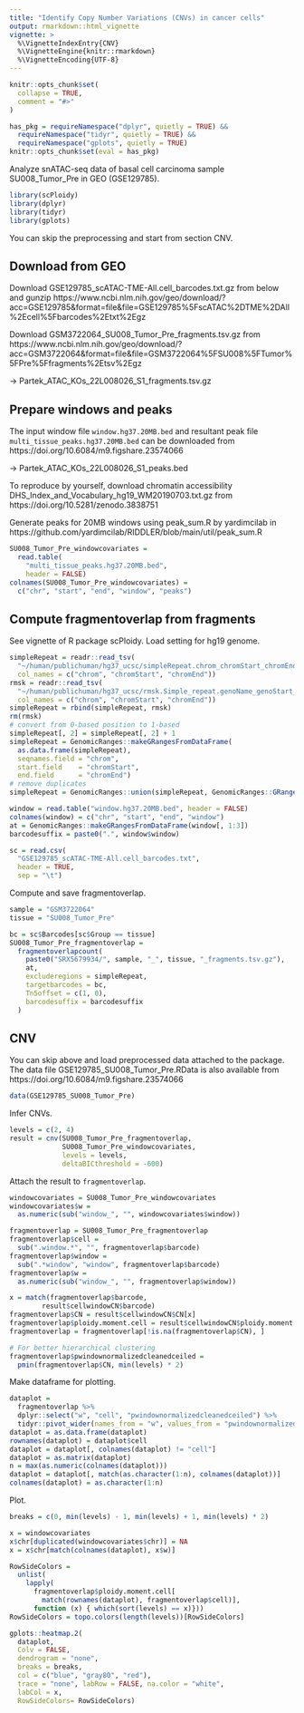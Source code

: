 ```yaml
---
title: "Identify Copy Number Variations (CNVs) in cancer cells"
output: rmarkdown::html_vignette
vignette: >
  %\VignetteIndexEntry{CNV}
  %\VignetteEngine{knitr::rmarkdown}
  %\VignetteEncoding{UTF-8}
---
```


```r
knitr::opts_chunk$set(
  collapse = TRUE,
  comment = "#>"
)

has_pkg = requireNamespace("dplyr", quietly = TRUE) &&
  requireNamespace("tidyr", quietly = TRUE) &&
  requireNamespace("gplots", quietly = TRUE)
knitr::opts_chunk$set(eval = has_pkg)
```

Analyze snATAC-seq data of basal cell carcinoma sample SU008_Tumor_Pre in GEO (GSE129785).

```r
library(scPloidy)
library(dplyr)
library(tidyr)
library(gplots)
```

You can skip the preprocessing and start from section CNV.

## Download from GEO

Download GSE129785_scATAC-TME-All.cell_barcodes.txt.gz from below and gunzip
https://www.ncbi.nlm.nih.gov/geo/download/?acc=GSE129785&format=file&file=GSE129785%5FscATAC%2DTME%2DAll%2Ecell%5Fbarcodes%2Etxt%2Egz

Download GSM3722064_SU008_Tumor_Pre_fragments.tsv.gz from
https://www.ncbi.nlm.nih.gov/geo/download/?acc=GSM3722064&format=file&file=GSM3722064%5FSU008%5FTumor%5FPre%5Ffragments%2Etsv%2Egz

-> Partek_ATAC_KOs_22L008026_S1_fragments.tsv.gz

## Prepare windows and peaks

The input window file `window.hg37.20MB.bed` and
resultant peak file `multi_tissue_peaks.hg37.20MB.bed`
can be downloaded from
https://doi.org/10.6084/m9.figshare.23574066


-> Partek_ATAC_KOs_22L008026_S1_peaks.bed

To reproduce by yourself,
download chromatin accessibility DHS_Index_and_Vocabulary_hg19_WM20190703.txt.gz from
https://doi.org/10.5281/zenodo.3838751

Generate peaks for 20MB windows using peak_sum.R by yardimcilab in
https://github.com/yardimcilab/RIDDLER/blob/main/util/peak_sum.R

```r
SU008_Tumor_Pre_windowcovariates =
  read.table(
    "multi_tissue_peaks.hg37.20MB.bed",
    header = FALSE)
colnames(SU008_Tumor_Pre_windowcovariates) =
  c("chr", "start", "end", "window", "peaks")
```

## Compute fragmentoverlap from fragments

See vignette of R package scPloidy.
Load setting for hg19 genome.

```r
simpleRepeat = readr::read_tsv(
  "~/human/publichuman/hg37_ucsc/simpleRepeat.chrom_chromStart_chromEnd.txt.gz",
  col_names = c("chrom", "chromStart", "chromEnd"))
rmsk = readr::read_tsv(
  "~/human/publichuman/hg37_ucsc/rmsk.Simple_repeat.genoName_genoStart_genoEnd.txt.gz",
  col_names = c("chrom", "chromStart", "chromEnd"))
simpleRepeat = rbind(simpleRepeat, rmsk)
rm(rmsk)
# convert from 0-based position to 1-based
simpleRepeat[, 2] = simpleRepeat[, 2] + 1
simpleRepeat = GenomicRanges::makeGRangesFromDataFrame(
  as.data.frame(simpleRepeat),
  seqnames.field = "chrom",
  start.field    = "chromStart",
  end.field      = "chromEnd")
# remove duplicates
simpleRepeat = GenomicRanges::union(simpleRepeat, GenomicRanges::GRanges())
```

```r
window = read.table("window.hg37.20MB.bed", header = FALSE)
colnames(window) = c("chr", "start", "end", "window")
at = GenomicRanges::makeGRangesFromDataFrame(window[, 1:3])
barcodesuffix = paste0(".", window$window)
```

```r
sc = read.csv(
  "GSE129785_scATAC-TME-All.cell_barcodes.txt",
  header = TRUE,
  sep = "\t")
```

Compute and save fragmentoverlap.

```r
sample = "GSM3722064"
tissue = "SU008_Tumor_Pre"

bc = sc$Barcodes[sc$Group == tissue]
SU008_Tumor_Pre_fragmentoverlap =
  fragmentoverlapcount(
    paste0("SRX5679934/", sample, "_", tissue, "_fragments.tsv.gz"),
    at,
    excluderegions = simpleRepeat,
    targetbarcodes = bc,
    Tn5offset = c(1, 0),
    barcodesuffix = barcodesuffix
  )
```

## CNV

You can skip above and load preprocessed data attached to the package.
The data file GSE129785_SU008_Tumor_Pre.RData is also available from
https://doi.org/10.6084/m9.figshare.23574066

```r
data(GSE129785_SU008_Tumor_Pre)
```

Infer CNVs.

```r
levels = c(2, 4)
result = cnv(SU008_Tumor_Pre_fragmentoverlap,
             SU008_Tumor_Pre_windowcovariates,
             levels = levels,
             deltaBICthreshold = -600)
```

Attach the result to `fragmentoverlap`.

```r
windowcovariates = SU008_Tumor_Pre_windowcovariates
windowcovariates$w =
  as.numeric(sub("window_", "", windowcovariates$window))

fragmentoverlap = SU008_Tumor_Pre_fragmentoverlap
fragmentoverlap$cell =
  sub(".window.*", "", fragmentoverlap$barcode)
fragmentoverlap$window =
  sub(".*window", "window", fragmentoverlap$barcode)
fragmentoverlap$w =
  as.numeric(sub("window_", "", fragmentoverlap$window))

x = match(fragmentoverlap$barcode,
        result$cellwindowCN$barcode)
fragmentoverlap$CN = result$cellwindowCN$CN[x]
fragmentoverlap$ploidy.moment.cell = result$cellwindowCN$ploidy.moment.cell[x]
fragmentoverlap = fragmentoverlap[!is.na(fragmentoverlap$CN), ]

# For better hierarchical clustering
fragmentoverlap$pwindownormalizedcleanedceiled =
  pmin(fragmentoverlap$CN, min(levels) * 2)
```

Make dataframe for plotting.

```r
dataplot =
  fragmentoverlap %>%
  dplyr::select("w", "cell", "pwindownormalizedcleanedceiled") %>%
  tidyr::pivot_wider(names_from = "w", values_from = "pwindownormalizedcleanedceiled")
dataplot = as.data.frame(dataplot)
rownames(dataplot) = dataplot$cell
dataplot = dataplot[, colnames(dataplot) != "cell"]
dataplot = as.matrix(dataplot)
n = max(as.numeric(colnames(dataplot)))
dataplot = dataplot[, match(as.character(1:n), colnames(dataplot))]
colnames(dataplot) = as.character(1:n)
```

Plot.

```r
breaks = c(0, min(levels) - 1, min(levels) + 1, min(levels) * 2)

x = windowcovariates
x$chr[duplicated(windowcovariates$chr)] = NA
x = x$chr[match(colnames(dataplot), x$w)]

RowSideColors =
  unlist(
    lapply(
      fragmentoverlap$ploidy.moment.cell[
        match(rownames(dataplot), fragmentoverlap$cell)],
      function (x) { which(sort(levels) == x)}))
RowSideColors = topo.colors(length(levels))[RowSideColors]

gplots::heatmap.2(
  dataplot,
  Colv = FALSE,
  dendrogram = "none",
  breaks = breaks,
  col = c("blue", "gray80", "red"),
  trace = "none", labRow = FALSE, na.color = "white",
  labCol = x,
  RowSideColors= RowSideColors)
```
